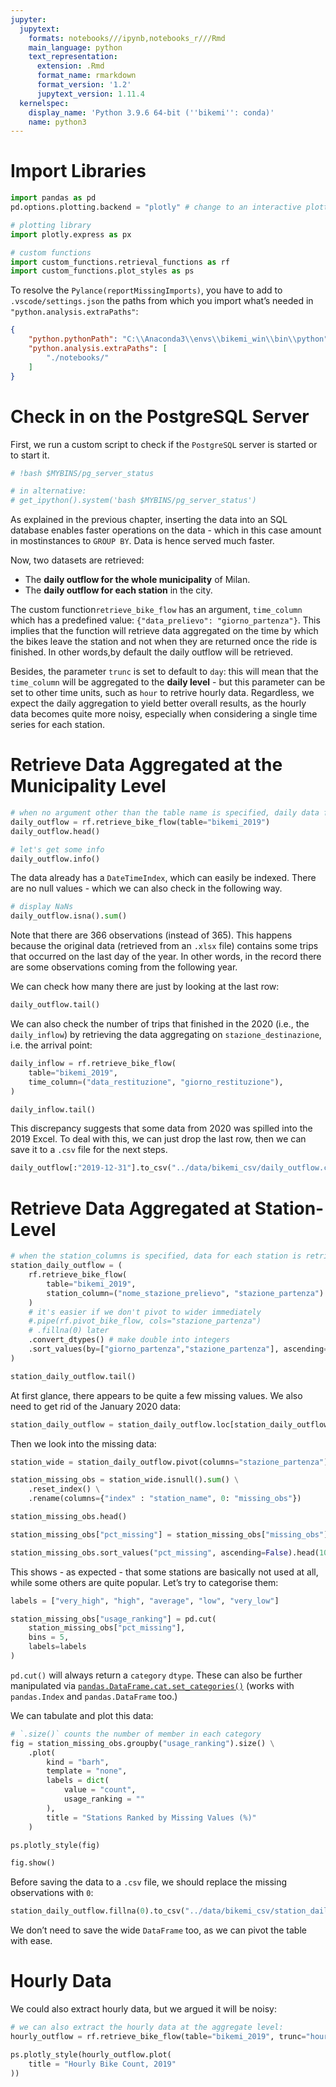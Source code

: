```yaml
---
jupyter:
  jupytext:
    formats: notebooks///ipynb,notebooks_r///Rmd
    main_language: python
    text_representation:
      extension: .Rmd
      format_name: rmarkdown
      format_version: '1.2'
      jupytext_version: 1.11.4
  kernelspec:
    display_name: 'Python 3.9.6 64-bit (''bikemi'': conda)'
    name: python3
---
```


# Import Libraries

```python
import pandas as pd
pd.options.plotting.backend = "plotly" # change to an interactive plotting backend

# plotting library
import plotly.express as px

# custom functions
import custom_functions.retrieval_functions as rf
import custom_functions.plot_styles as ps
```

To resolve the `Pylance(reportMissingImports)`, you have to add to `.vscode/settings.json` the paths from which you import what's needed in `"python.analysis.extraPaths"`:

```json
{
    "python.pythonPath": "C:\\Anaconda3\\envs\\bikemi_win\\bin\\python",
    "python.analysis.extraPaths": [
        "./notebooks/"
    ]
}
```


# Check in on the PostgreSQL Server
First, we run a custom script to check if the `PostgreSQL` server is started or to start it.

```python
# !bash $MYBINS/pg_server_status 

# in alternative:
# get_ipython().system('bash $MYBINS/pg_server_status')
```

As explained in the previous chapter, inserting the data into an SQL database enables faster operations on the data - which in this case amount in mostinstances to `GROUP BY`. Data is hence served much faster.

Now, two datasets are retrieved:

* The **daily outflow for the whole municipality** of Milan.
* The **daily outflow for each station** in the city.
 
The custom function`retrieve_bike_flow` has an argument, `time_column` which has a predefined value: `{"data_prelievo": "giorno_partenza"}`. This implies that the function will retrieve data aggregated on the time by which the bikes leave the station and not when they are returned once the ride is finished. In other words,by default the daily outflow will be retrieved.

Besides, the parameter `trunc` is set to default to `day`: this will mean that the `time_column` will be aggregated to the **daily level** - but this parameter can be set to other time units, such as `hour` to retrive hourly data. Regardless, we expect the daily aggregation to yield better overall results, as the hourly data becomes quite more noisy, especially when considering a single time series for each station.


# Retrieve Data Aggregated at the Municipality Level

```python
# when no argument other than the table name is specified, daily data for Milan is retrieved
daily_outflow = rf.retrieve_bike_flow(table="bikemi_2019")
daily_outflow.head()
```

```python
# let's get some info
daily_outflow.info()
```

The data already has a `DateTimeIndex`, which can easily be indexed. There are no null values - which we can also check in the following way.

```python
# display NaNs
daily_outflow.isna().sum()
```

Note that there are 366 observations (instead of 365). This happens because the original data (retrieved from an `.xlsx` file) contains some trips that occurred on the last day of the year. In other words, in the record there are some observations coming from the following year.

We can check how many there are just by looking at the last row:

```python
daily_outflow.tail()
```

We can also check the number of trips that finished in the 2020 (i.e., the `daily_inflow`) by retrieving the data aggregating on `stazione_destinazione`, i.e. the arrival point:

```python
daily_inflow = rf.retrieve_bike_flow(
    table="bikemi_2019",
    time_column=("data_restituzione", "giorno_restituzione"),
)

daily_inflow.tail()
```

This discrepancy suggests that some data from 2020 was spilled into the 2019 Excel. To deal with this, we can just drop the last row, then we can save it to a `.csv` file for the next steps.

```python
daily_outflow[:"2019-12-31"].to_csv("../data/bikemi_csv/daily_outflow.csv")
```

# Retrieve Data Aggregated at Station-Level

```python
# when the station_columns is specified, data for each station is retrieved
station_daily_outflow = (
    rf.retrieve_bike_flow(
        table="bikemi_2019",
        station_column=("nome_stazione_prelievo", "stazione_partenza")
    )
    # it's easier if we don't pivot to wider immediately
    #.pipe(rf.pivot_bike_flow, cols="stazione_partenza")
    # .fillna(0) later
    .convert_dtypes() # make double into integers
    .sort_values(by=["giorno_partenza","stazione_partenza"], ascending=False)
)

station_daily_outflow.tail()
```

At first glance, there appears to be quite a few missing values. We also need to get rid of the January 2020 data:

```python
station_daily_outflow = station_daily_outflow.loc[station_daily_outflow.index != "2020-01-01"]
```

Then we look into the missing data:

```python
station_wide = station_daily_outflow.pivot(columns="stazione_partenza")
```

```python
station_missing_obs = station_wide.isnull().sum() \
    .reset_index() \
    .rename(columns={"index" : "station_name", 0: "missing_obs"})

station_missing_obs.head()
```

```python
station_missing_obs["pct_missing"] = station_missing_obs["missing_obs"] / 366 * 100

station_missing_obs.sort_values("pct_missing", ascending=False).head(10)
```

This shows - as expected - that some stations are basically not used at all, while some others are quite popular. Let's try to categorise them:

```python
labels = ["very_high", "high", "average", "low", "very_low"]

station_missing_obs["usage_ranking"] = pd.cut(
    station_missing_obs["pct_missing"],
    bins = 5,
    labels=labels 
)
```

`pd.cut()` will always return a `category` `dtype`. These can also be further manipulated via [`pandas.DataFrame.cat.set_categories()`](https://pandas.pydata.org/pandas-docs/stable/reference/api/pandas.Series.cat.set_categories.html) (works with `pandas.Index` and `pandas.DataFrame` too.)

We can tabulate and plot this data:

```python
# `.size()` counts the number of member in each category
fig = station_missing_obs.groupby("usage_ranking").size() \
    .plot(
        kind = "barh",
        template = "none",
        labels = dict(
            value = "count",
            usage_ranking = ""
        ),
        title = "Stations Ranked by Missing Values (%)"
    )

ps.plotly_style(fig)

fig.show()
```

Before saving the data to a `.csv` file, we should replace the missing observations with `0`:

```python
station_daily_outflow.fillna(0).to_csv("../data/bikemi_csv/station_daily_outflow.csv")
```

We don't need to save the wide `DataFrame` too, as we can pivot the table with ease.


# Hourly Data

We could also extract hourly data, but we argued it will be noisy:

```python
# we can also extract the hourly data at the aggregate level:
hourly_outflow = rf.retrieve_bike_flow(table="bikemi_2019", trunc="hour")
```

```python
ps.plotly_style(hourly_outflow.plot(
    title = "Hourly Bike Count, 2019"
))
```
